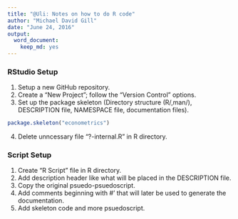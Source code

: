 ```yaml
---
title: "@Uli: Notes on how to do R code"
author: "Michael David Gill"
date: "June 24, 2016"
output: 
  word_document: 
    keep_md: yes
---
```


### RStudio Setup

1. Setup a new GitHub repository.
2. Create a "New Project"; follow the "Version Control" options.
3. Set up the package skeleton (Directory structure (R/,man/), DESCRIPTION file, NAMESPACE file, documentation files).

```r

package.skeleton("econometrics")

```
4. Delete unncessary file "?-internal.R" in R directory.

### Script Setup
1. Create "R Script" file in R directory.
2. Add description header like what will be placed in the DESCRIPTION file.
3. Copy the original psuedo-psuedoscript.
4. Add comments beginning with #' that will later be used to generate the documentation.
5. Add skeleton code and more psuedoscript.
